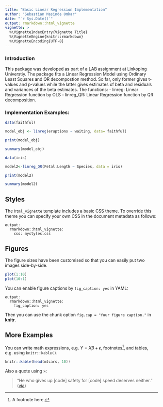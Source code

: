 ```yaml
---
title: "Basic Linear Regression Implementation"
author: "Sebastian Masinde Omkar"
date: "`r Sys.Date()`"
output: rmarkdown::html_vignette
vignette: >
  %\VignetteIndexEntry{Vignette Title}
  %\VignetteEngine{knitr::rmarkdown}
  %\VignetteEncoding{UTF-8}
---
```

### Introduction
This package was developed as part of a LAB assignment at Linkoping Universtiy. The package fits a Linear Regression Model using Ordinary Least Squares and QR decompostion method. So far, only former gives t-values and p-values while the latter gives estimates of beta and residuals and variances of the beta estimates. The functions:
- linreg: Linear Regression function by OLS
- linreg_QR: Linear Regression function by QR decomposition. 



### Implementation Examples:

```r
data(faithful)

model_obj <- linreg(eruptions ~ waiting, data= faithful)

print(model_obj)
```

```r
summary(model_obj)
```

```r
data(iris)

model2<-linreg_QR(Petal.Length ~ Species, data = iris)

print(model2)
```

```r
summary(model2)
```

## Styles

The `html_vignette` template includes a basic CSS theme. To override this theme you can specify your own CSS in the document metadata as follows:

    output: 
      rmarkdown::html_vignette:
        css: mystyles.css

## Figures

The figure sizes have been customised so that you can easily put two images side-by-side. 

```r
plot(1:10)
plot(10:1)
```

You can enable figure captions by `fig_caption: yes` in YAML:

    output:
      rmarkdown::html_vignette:
        fig_caption: yes

Then you can use the chunk option `fig.cap = "Your figure caption."` in **knitr**.

## More Examples

You can write math expressions, e.g. $Y = X\beta + \epsilon$, footnotes^[A footnote here.], and tables, e.g. using `knitr::kable()`.

```r
knitr::kable(head(mtcars, 10))
```

Also a quote using `>`:

> "He who gives up [code] safety for [code] speed deserves neither."
([via](https://twitter.com/hadleywickham/status/504368538874703872))
